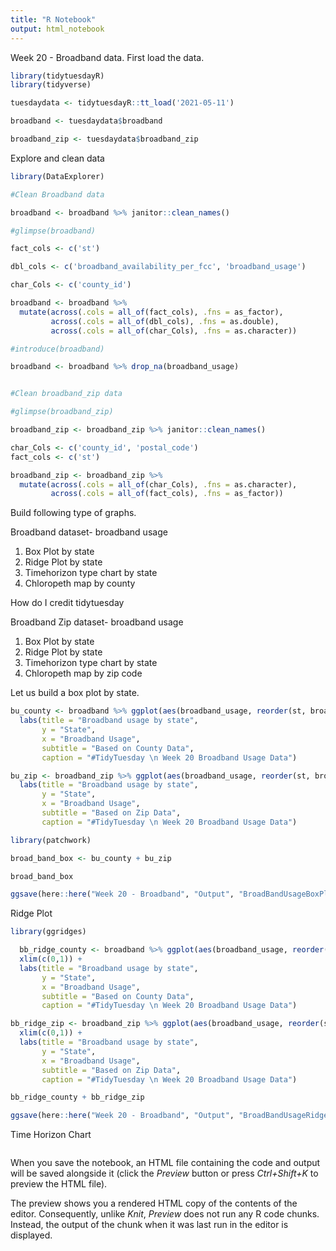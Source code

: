 ```yaml
---
title: "R Notebook"
output: html_notebook
---
```


Week 20 - Broadband data. First load the data. 

```r
library(tidytuesdayR)
library(tidyverse)

tuesdaydata <- tidytuesdayR::tt_load('2021-05-11')

broadband <- tuesdaydata$broadband

broadband_zip <- tuesdaydata$broadband_zip

```

Explore and clean data

```r

library(DataExplorer)

#Clean Broadband data

broadband <- broadband %>% janitor::clean_names()

#glimpse(broadband)

fact_cols <- c('st')

dbl_cols <- c('broadband_availability_per_fcc', 'broadband_usage')

char_Cols <- c('county_id')

broadband <- broadband %>% 
  mutate(across(.cols = all_of(fact_cols), .fns = as_factor),
         across(.cols = all_of(dbl_cols), .fns = as.double),
         across(.cols = all_of(char_Cols), .fns = as.character))

#introduce(broadband)

broadband <- broadband %>% drop_na(broadband_usage)


#Clean broadband_zip data

#glimpse(broadband_zip)

broadband_zip <- broadband_zip %>% janitor::clean_names()

char_Cols <- c('county_id', 'postal_code')
fact_cols <- c('st')

broadband_zip <- broadband_zip %>% 
  mutate(across(.cols = all_of(char_Cols), .fns = as.character),
         across(.cols = all_of(fact_cols), .fns = as_factor))

```
Build following type of graphs.

Broadband dataset- broadband usage

1. Box Plot by state
2. Ridge Plot by state
3. Timehorizon type chart by state
3. Chloropeth map by county

How do I credit tidytuesday


Broadband Zip dataset- broadband usage

1. Box Plot by state
2. Ridge Plot by state
3. Timehorizon type chart by state
3. Chloropeth map by zip code



Let us build a box plot by state.

```r

bu_county <- broadband %>% ggplot(aes(broadband_usage, reorder(st, broadband_usage, median))) + geom_boxplot() +
  labs(title = "Broadband usage by state", 
       y = "State",
       x = "Broadband Usage",
       subtitle = "Based on County Data",
       caption = "#TidyTuesday \n Week 20 Broadband Usage Data")

bu_zip <- broadband_zip %>% ggplot(aes(broadband_usage, reorder(st, broadband_usage, median))) + geom_boxplot() +
  labs(title = "Broadband usage by state", 
       y = "State",
       x = "Broadband Usage",
       subtitle = "Based on Zip Data",
       caption = "#TidyTuesday \n Week 20 Broadband Usage Data")

library(patchwork)

broad_band_box <- bu_county + bu_zip

broad_band_box

ggsave(here::here("Week 20 - Broadband", "Output", "BroadBandUsageBoxPlot.png"), width = 10.5, height = 8, units = "in")

```
Ridge Plot

```r

library(ggridges)

  bb_ridge_county <- broadband %>% ggplot(aes(broadband_usage, reorder(st, broadband_usage, median))) + geom_density_ridges() +
  xlim(c(0,1)) +
  labs(title = "Broadband usage by state", 
       y = "State",
       x = "Broadband Usage",
       subtitle = "Based on County Data",
       caption = "#TidyTuesday \n Week 20 Broadband Usage Data") 

bb_ridge_zip <- broadband_zip %>% ggplot(aes(broadband_usage, reorder(st, broadband_usage, median))) + geom_density_ridges() +
  xlim(c(0,1)) +
  labs(title = "Broadband usage by state", 
       y = "State",
       x = "Broadband Usage",
       subtitle = "Based on Zip Data",
       caption = "#TidyTuesday \n Week 20 Broadband Usage Data") 

bb_ridge_county + bb_ridge_zip

ggsave(here::here("Week 20 - Broadband", "Output", "BroadBandUsageRidgePlot.png"), width = 10.5, height = 8, units = "in")

```

Time Horizon Chart

```r



```



When you save the notebook, an HTML file containing the code and output will be saved alongside it (click the *Preview* button or press *Ctrl+Shift+K* to preview the HTML file).

The preview shows you a rendered HTML copy of the contents of the editor. Consequently, unlike *Knit*, *Preview* does not run any R code chunks. Instead, the output of the chunk when it was last run in the editor is displayed.
